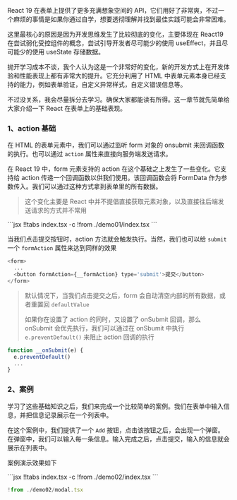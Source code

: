 
React 19 在表单上提供了更多充满想象空间的 API，它们用好了非常爽，不过一个麻烦的事情是如果你通过自学，想要透彻理解并找到最佳实践可能会非常困难。

这里最核心的原因是因为开发思维发生了比较彻底的变化，主要体现在 React19 在尝试弱化受控组件的概念，尝试引导开发者尽可能少的使用 useEffect，并且尽可能少的使用 useState 存储数据。

抛开学习成本不谈，我个人认为这是一个非常好的变化，新的开发方式上在开发体验和性能表现上都有非常大的提升。它充分利用了 HTML 中表单元素本身已经支持的能力，例如表单验证，自定义异常样式，自定义错误信息等。

不过没关系，我会尽量拆分去学习。确保大家都能读有所得。这一章节就先简单给大家介绍一下 React 在表单上的基础表现。


### 1、action 基础

在 HTML 的表单元素中，我们可以通过监听 form 对象的 onsubmit 来回调函数的执行。也可以通过 `action` 属性来直接向服务端发送请求。

在 React 19 中，form 元素支持的 action 在这个基础之上发生了一些变化。它支持给 action 传递一个回调函数以供我们使用。该回调函数会将 FormData 作为参数传入。我们可以通过这种方式拿到表单里的所有数据。

> 这个变化主要是 React 中并不提倡直接获取元素对象，以及直接往后端发送请求的方式并不常用

<Demo01 />
<CodeTabs>
```jsx !!tabs index.tsx -c
!from ./demo01/index.tsx
```
</CodeTabs>

当我们点击提交按钮时，action 方法就会触发执行。当然，我们也可以给 `submit` 一个 `formAction` 属性来达到同样的效果

```javascript
<form>
  ...
  <button formAction={__formAction} type='submit'>提交</button>
</form>
```


> 默认情况下，当我们点击提交之后，form 会自动清空内部的所有数据，或者重置回  `defaultValue`
>
> 如果你在设置了 action 的同时，又设置了 onSubmit 回调，那么 onSubmit 会优先执行，我们可以通过在 onSbumit 中执行 `e.preventDefault()` 来阻止 action 回调的执行

```javascript
function __onSubmit(e) {
  e.preventDefault()
  ...
}
```


### 2、案例

学习了这些基础知识之后，我们来完成一个比较简单的案例。我们在表单中输入信息，并把信息记录展示在一个列表中。

在这个案例中，我们提供了一个 `Add` 按钮，点击该按钮之后，会出现一个弹窗。在弹窗中，我们可以输入每一条信息。输入完成之后，点击提交，输入的信息就会展示在列表中。

案例演示效果如下

<Demo02 />
<CodeTabs>
```jsx !!tabs index.tsx -c
!from ./demo02/index.tsx
```

```jsx !!tabs modal.tsx -c
!from ./demo02/modal.tsx
```
</CodeTabs>

